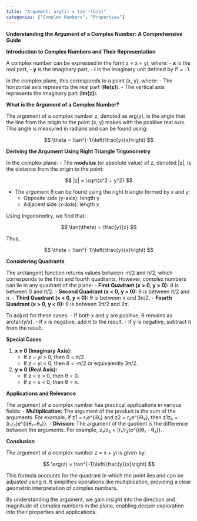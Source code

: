 ```yaml
---
title: "Argument: arg(z) = tan⁻¹(b/a)"
categories: ["Complex Numbers", "Properties"]
---
```




**Understanding the Argument of a Complex Number: A Comprehensive Guide**

**Introduction to Complex Numbers and Their Representation**

A complex number can be expressed in the form z = x + yi, where:
- **x** is the real part,
- **y** is the imaginary part,
- **i** is the imaginary unit defined by i² = -1.

In the complex plane, this corresponds to a point (x, y), where:
- The horizontal axis represents the real part (**Re(z)**).
- The vertical axis represents the imaginary part (**Im(z)**).

**What is the Argument of a Complex Number?**

The argument of a complex number z, denoted as arg(z), is the angle that the line from the origin to the point (x, y) makes with the positive real axis. This angle is measured in radians and can be found using:

$$ \theta = \tan^{-1}\left(\frac{y}{x}\right) $$


**Deriving the Argument Using Right Triangle Trigonometry**

In the complex plane:
- The **modulus** (or absolute value) of z, denoted |z|, is the distance from the origin to the point: 

$$ |z| = \sqrt{x^2 + y^2} $$

- The argument θ can be found using the right triangle formed by x and y:
  - Opposite side (y-axis): length y
  - Adjacent side (x-axis): length x

Using trigonometry, we find that:

$$ \tan(\theta) = \frac{y}{x} $$

Thus,

$$ \theta = \tan^{-1}\left(\frac{y}{x}\right) $$


**Considering Quadrants**

The arctangent function returns values between -π/2 and π/2, which corresponds to the first and fourth quadrants. However, complex numbers can lie in any quadrant of the plane:
- **First Quadrant (x > 0, y > 0):** θ is between 0 and π/2.
- **Second Quadrant (x < 0, y > 0):** θ is between π/2 and π.
- **Third Quadrant (x < 0, y < 0):** θ is between π and 3π/2.
- **Fourth Quadrant (x > 0, y < 0):** θ is between 3π/2 and 2π.

To adjust for these cases:
- If both x and y are positive, θ remains as arctan(y/x).
- If x is negative, add π to the result.
- If y is negative, subtract π from the result.

**Special Cases**

1. **x = 0 (Imaginary Axis):**
   - If z = yi > 0, then θ = π/2.
   - If z = yi < 0, then θ = -π/2 or equivalently 3π/2.

2. **y = 0 (Real Axis):**
   - If z = x > 0, then θ = 0.
   - If z = x < 0, then θ = π.

**Applications and Relevance**

The argument of a complex number has practical applications in various fields:
- **Multiplication:** The argument of the product is the sum of the arguments. For example, if z1 = r₁e^{iθ₁} and z2 = r₂e^{iθ₂}, then z1z₂ = (r₁r₂)e^{i(θ₁+θ₂)}.
- **Division:** The argument of the quotient is the difference between the arguments. For example, z₁/z₂ = (r₁/r₂)e^{i(θ₁ - θ₂)}.

**Conclusion**

The argument of a complex number z = x + yi is given by:

$$ \arg(z) = \tan^{-1}\left(\frac{y}{x}\right) $$

This formula accounts for the quadrant in which the point lies and can be adjusted using π. It simplifies operations like multiplication, providing a clear geometric interpretation of complex numbers.

By understanding the argument, we gain insight into the direction and magnitude of complex numbers in the plane, enabling deeper exploration into their properties and applications.
